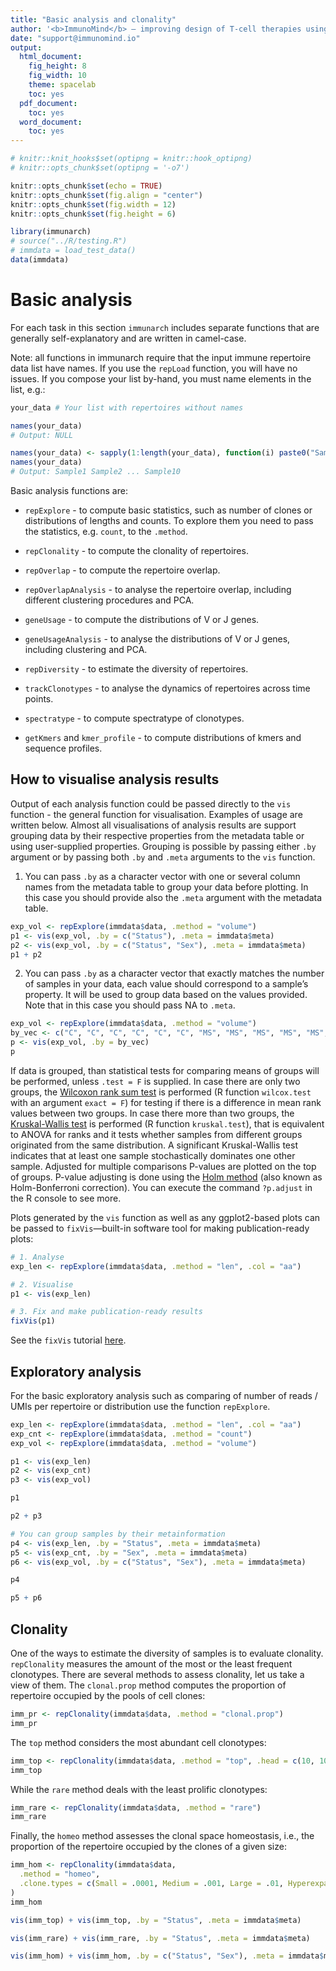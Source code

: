 ```yaml
---
title: "Basic analysis and clonality"
author: '<b>ImmunoMind</b> – improving design of T-cell therapies using multi-omics and AI. Research and biopharma partnerships, more details: <a href="https://immunomind.io">immunomind.io</a>'
date: "support@immunomind.io"
output:
  html_document:
    fig_height: 8
    fig_width: 10
    theme: spacelab
    toc: yes
  pdf_document:
    toc: yes
  word_document:
    toc: yes
---
```



<!--
%\VignetteEngine{knitr::rmarkdown}
%\VignetteIndexEntry{Basic analysis and clonality}
%\VignettePackage{immunarch}
-->



```r
# knitr::knit_hooks$set(optipng = knitr::hook_optipng)
# knitr::opts_chunk$set(optipng = '-o7')

knitr::opts_chunk$set(echo = TRUE)
knitr::opts_chunk$set(fig.align = "center")
knitr::opts_chunk$set(fig.width = 12)
knitr::opts_chunk$set(fig.height = 6)

library(immunarch)
# source("../R/testing.R")
# immdata = load_test_data()
data(immdata)
```

# Basic analysis
For each task in this section `immunarch` includes separate functions that are generally self-explanatory and are written in camel-case.

Note: all functions in immunarch require that the input immune repertoire data list have names. If you use the `repLoad` function, you will have no issues. If you compose your list by-hand, you must name elements in the list, e.g.:

```r
your_data # Your list with repertoires without names

names(your_data)
# Output: NULL

names(your_data) <- sapply(1:length(your_data), function(i) paste0("Sample", i))
names(your_data)
# Output: Sample1 Sample2 ... Sample10
```

Basic analysis functions are:

- `repExplore` - to compute basic statistics, such as number of clones or distributions of lengths and counts. To explore them you need to pass the statistics, e.g. `count`, to the `.method`.

- `repClonality` - to compute the clonality of repertoires.

- `repOverlap` - to compute the repertoire overlap.

- `repOverlapAnalysis` - to analyse the repertoire overlap, including different clustering procedures and PCA.

- `geneUsage` - to compute the distributions of V or J genes.

- `geneUsageAnalysis` - to analyse the distributions of V or J genes, including clustering and PCA.

- `repDiversity` - to estimate the diversity of repertoires.

- `trackClonotypes` - to analyse the dynamics of repertoires across time points.

- `spectratype` - to compute spectratype of clonotypes.

- `getKmers` and `kmer_profile` - to compute distributions of kmers and sequence profiles.

## How to visualise analysis results
Output of each analysis function could be passed directly to the `vis` function - the general function for visualisation. Examples of usage are written below.
Almost all visualisations of analysis results are support grouping data by their respective properties from the metadata table or using user-supplied properties. Grouping is possible by passing either `.by` argument or by passing both `.by` and `.meta` arguments to the `vis` function.

1) You can pass `.by` as a character vector with one or several column names from the metadata table to group your data before plotting. In this case you should provide also the `.meta` argument with the metadata table.

```r
exp_vol <- repExplore(immdata$data, .method = "volume")
p1 <- vis(exp_vol, .by = c("Status"), .meta = immdata$meta)
p2 <- vis(exp_vol, .by = c("Status", "Sex"), .meta = immdata$meta)
p1 + p2
```

2) You can pass `.by` as a character vector that exactly matches the number of samples in your data, each value should correspond to a sample's property. It will be used to group data based on the values provided. Note that in this case you should pass NA to `.meta`.

```r
exp_vol <- repExplore(immdata$data, .method = "volume")
by_vec <- c("C", "C", "C", "C", "C", "C", "MS", "MS", "MS", "MS", "MS", "MS")
p <- vis(exp_vol, .by = by_vec)
p
```

If data is grouped, than statistical tests for comparing means of groups will be performed, unless `.test = F` is supplied.
In case there are only two groups, the [Wilcoxon rank sum test](https://en.wikipedia.org/wiki/Wilcoxon_signed-rank_test) is performed (R function `wilcox.test` with an argument `exact = F`) for testing if there is a difference in mean rank values between two groups.
In case there more than two groups, the [Kruskal-Wallis test](https://en.wikipedia.org/wiki/Kruskal%E2%80%93Wallis_one-way_analysis_of_variance) is performed (R function `kruskal.test`), that is equivalent to ANOVA for ranks and it tests whether samples from different groups originated from the same distribution. A significant Kruskal-Wallis test indicates that at least one sample stochastically dominates one other sample.
Adjusted for multiple comparisons P-values are plotted on the top of groups. P-value adjusting is done using the [Holm method](https://en.wikipedia.org/wiki/Holm%E2%80%93Bonferroni_method) (also known as Holm-Bonferroni correction). You can execute the command `?p.adjust` in the R console to see more.

Plots generated by the `vis` function as well as any ggplot2-based plots can be passed to `fixVis`---built-in software tool for making publication-ready plots:
```r
# 1. Analyse
exp_len <- repExplore(immdata$data, .method = "len", .col = "aa")

# 2. Visualise
p1 <- vis(exp_len)

# 3. Fix and make publication-ready results
fixVis(p1)
```

See the `fixVis` tutorial [here](https://immunarch.com/articles/web_only/v7_fixvis.html).

## Exploratory analysis
For the basic exploratory analysis such as comparing of number of reads / UMIs per repertoire or distribution use the function `repExplore`.
```r
exp_len <- repExplore(immdata$data, .method = "len", .col = "aa")
exp_cnt <- repExplore(immdata$data, .method = "count")
exp_vol <- repExplore(immdata$data, .method = "volume")

p1 <- vis(exp_len)
p2 <- vis(exp_cnt)
p3 <- vis(exp_vol)

p1
```

```r
p2 + p3
```

```r
# You can group samples by their metainformation
p4 <- vis(exp_len, .by = "Status", .meta = immdata$meta)
p5 <- vis(exp_cnt, .by = "Sex", .meta = immdata$meta)
p6 <- vis(exp_vol, .by = c("Status", "Sex"), .meta = immdata$meta)

p4
```

```r
p5 + p6
```

## Clonality
One of the ways to estimate the diversity of samples is to evaluate clonality. `repClonality` measures the amount of the most or the least frequent clonotypes. There are several methods to assess clonality, let us take a view of them. The `clonal.prop` method computes the proportion of repertoire occupied by the pools of cell clones:

```r
imm_pr <- repClonality(immdata$data, .method = "clonal.prop")
imm_pr
```

The `top` method considers the most abundant cell clonotypes:
```r
imm_top <- repClonality(immdata$data, .method = "top", .head = c(10, 100, 1000, 3000, 10000))
imm_top
```

While the `rare` method deals with the least prolific clonotypes:
```r
imm_rare <- repClonality(immdata$data, .method = "rare")
imm_rare
```

Finally, the `homeo` method assesses the clonal space homeostasis, i.e., the proportion of the repertoire occupied by the clones of a given size:
```r
imm_hom <- repClonality(immdata$data,
  .method = "homeo",
  .clone.types = c(Small = .0001, Medium = .001, Large = .01, Hyperexpanded = 1)
)
imm_hom

vis(imm_top) + vis(imm_top, .by = "Status", .meta = immdata$meta)

vis(imm_rare) + vis(imm_rare, .by = "Status", .meta = immdata$meta)

vis(imm_hom) + vis(imm_hom, .by = c("Status", "Sex"), .meta = immdata$meta)
```
